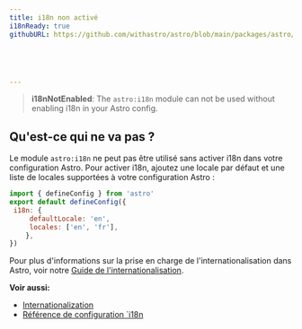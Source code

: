 ```yaml
---
title: i18n non activé
i18nReady: true
githubURL: https://github.com/withastro/astro/blob/main/packages/astro/src/core/errors/errors-data.ts





---
```





> **i18nNotEnabled**: The `astro:i18n` module can not be used without enabling i18n in your Astro config.

## Qu'est-ce qui ne va pas  ?
Le module `astro:i18n` ne peut pas être utilisé sans activer i18n dans votre configuration Astro. Pour activer i18n, ajoutez une locale par défaut et une liste de locales supportées à votre configuration Astro :
```js
import { defineConfig } from 'astro'
export default defineConfig({
 i18n: {
	 defaultLocale: 'en',
	 locales: ['en', 'fr'],
	},
})
```

Pour plus d'informations sur la prise en charge de l'internationalisation dans Astro, voir notre [Guide de l'internationalisation](/fr/guides/internationalization/).

**Voir aussi:**
-  [Internationalization](/fr/guides/internationalization/)
-  [Référence de configuration `i18n](/fr/reference/configuration-reference/#i18n)
